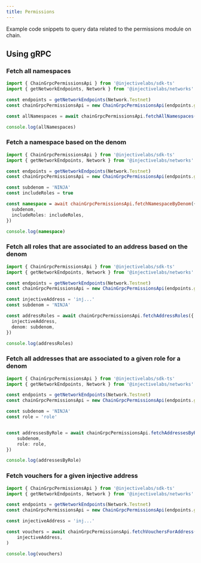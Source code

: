 ```yaml
---
title: Permissions
---
```


Example code snippets to query data related to the permissions module on chain.

## Using gRPC

### Fetch all namespaces

```ts
import { ChainGrpcPermissionsApi } from '@injectivelabs/sdk-ts'
import { getNetworkEndpoints, Network } from '@injectivelabs/networks'

const endpoints = getNetworkEndpoints(Network.Testnet)
const chainGrpcPermissionsApi = new ChainGrpcPermissionsApi(endpoints.grpc)

const allNamespaces = await chainGrpcPermissionsApi.fetchAllNamespaces()

console.log(allNamespaces)
```

### Fetch a namespace based on the denom

```ts
import { ChainGrpcPermissionsApi } from '@injectivelabs/sdk-ts'
import { getNetworkEndpoints, Network } from '@injectivelabs/networks'

const endpoints = getNetworkEndpoints(Network.Testnet)
const chainGrpcPermissionsApi = new ChainGrpcPermissionsApi(endpoints.grpc)

const subdenom = 'NINJA'
const includeRoles = true

const namespace = await chainGrpcPermissionsApi.fetchNamespaceByDenom({
  subdenom,
  includeRoles: includeRoles,
})

console.log(namespace)
```

### Fetch all roles that are associated to an address based on the denom

```ts
import { ChainGrpcPermissionsApi } from '@injectivelabs/sdk-ts'
import { getNetworkEndpoints, Network } from '@injectivelabs/networks'

const endpoints = getNetworkEndpoints(Network.Testnet)
const chainGrpcPermissionsApi = new ChainGrpcPermissionsApi(endpoints.grpc)

const injectiveAddress = 'inj...'
const subdenom = 'NINJA'

const addressRoles = await chainGrpcPermissionsApi.fetchAddressRoles({
  injectiveAddress,
  denom: subdenom,
})

console.log(addressRoles)
```

### Fetch all addresses that are associated to a given role for a denom

```ts
import { ChainGrpcPermissionsApi } from '@injectivelabs/sdk-ts'
import { getNetworkEndpoints, Network } from '@injectivelabs/networks'

const endpoints = getNetworkEndpoints(Network.Testnet)
const chainGrpcPermissionsApi = new ChainGrpcPermissionsApi(endpoints.grpc)

const subdenom = 'NINJA'
const role = 'role'


const addressesByRole = await chainGrpcPermissionsApi.fetchAddressesByRole({
    subdenom,
    role: role,
})

console.log(addressesByRole)
```

### Fetch vouchers for a given injective address

```ts
import { ChainGrpcPermissionsApi } from '@injectivelabs/sdk-ts'
import { getNetworkEndpoints, Network } from '@injectivelabs/networks'

const endpoints = getNetworkEndpoints(Network.Testnet)
const chainGrpcPermissionsApi = new ChainGrpcPermissionsApi(endpoints.grpc)

const injectiveAddress = 'inj...'

const vouchers = await chainGrpcPermissionsApi.fetchVouchersForAddress(
    injectiveAddress,
)

console.log(vouchers)
```
